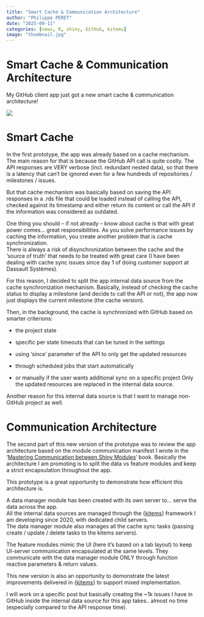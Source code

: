```yaml
---
title: "Smart Cache & Communication Architecture"
author: "Philippe PERET"
date: "2025-09-11"
categories: [news, R, shiny, GitHub, kitems]
image: "thumbnail.jpg"
---
```


# Smart Cache & Communication Architecture

My GitHub client app just got a new smart cache & communication architecture!

![](thumbnail.jpg)

# Smart Cache

In the first prototype, the app was already based on a cache mechanism.\
The main reason for that is because the GitHub API call is quite costly. The API responses are VERY verbose (incl. redundant nested data), so that there is a latency that can't be ignored even for a few hundreds of repositories / milestones / issues.

But that cache mechanism was basically based on saving the API responses in a .rds file that could be loaded instead of calling the API, checked against its timestamp and either return its content or call the API if the information was considered as outdated.

One thing you should – if not already – know about cache is that with great power comes... great responsibilities. As you solve performance issues by caching the information, you create another problem that is cache synchronization.\
There is always a risk of disynchronization between the cache and the 'source of truth' that needs to be treated with great care (I have been dealing with cache sync issues since day 1 of doing customer support at Dassault Systèmes).

For this reason, I decided to split the app internal data source from the cache synchronization mechanism. Basically, instead of checking the cache status to display a milestone (and decide to call the API or not), the app now just displays the current milestone (the cache version).

Then, in the background, the cache is synchronized with GitHub based on smarter criterions:

-   the project state

-   specific per state timeouts that can be tuned in the settings

-   using 'since' parameter of the API to only get the updated resources

-   through scheduled jobs that start automatically

-   or manually if the user wants additional sync on a specific project Only the updated resources are replaced in the internal data source.

Another reason for this internal data source is that I want to manage non-GitHub project as well.

# Communication Architecture

The second part of this new version of the prototype was to review the app architecture based on the module communication manifest I wrote in the '[Mastering Communication between Shiny Modules](https://thekangaroofactory.github.io/communication-between-shiny-modules/)' book. Basically the architecture I am promoting is to split the data vs feature modules and keep a strict encapsulation throughout the app.

This prototype is a great opportunity to demonstrate how efficient this architecture is.

A data manager module has been created with its own server to... serve the data across the app. \
All the internal data sources are managed through the {[kitems](https://github.com/thekangaroofactory/kitems)} framework I am developing since 2020, with dedicated child servers. \
The data manager module also manages all the cache sync tasks (passing create / update / delete tasks to the kitems servers).

The feature modules mimic the UI (here it's based on a tab layout) to keep UI-server communication encapsulated at the same levels. They communicate with the data manager module ONLY through function reactive parameters & return values.

This new version is also an opportunity to demonstrate the latest improvements delivered in {[kitems](https://github.com/thekangaroofactory/kitems)} to support mixed implementation.

I will work on a specific post but basically creating the \~1k issues I have in GitHub inside the internal data source for this app takes.. almost no time (especially compared to the API response time).
